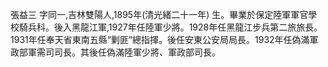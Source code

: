 {{unreferenced|time=2015-05-11T01:46:31+00:00}}
張益三 
字同一,吉林雙陽人,1895年(清光緒二十一年) 生。畢業於保定陸軍軍官學校騎兵科。後入黑龍江軍,1927年任陸軍少將。1928年任黑龍江步兵第二旅旅長。1931年任奉天省東南五縣“剿匪”總指揮。後任安東公安局局長。1932年任偽滿軍政部軍需司司長。其後任偽滿陸軍少將、軍政部司長。
